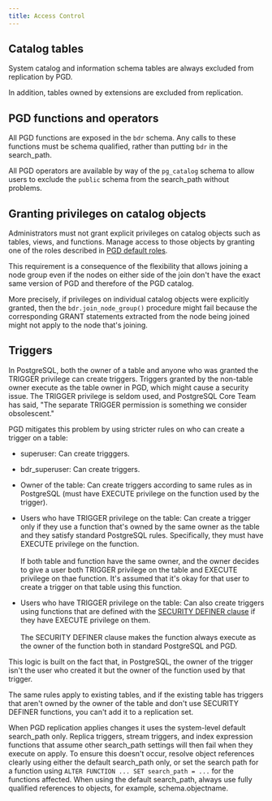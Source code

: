 ```yaml
---
title: Access Control
---
```



## Catalog tables

System catalog and information schema tables are always excluded from replication by PGD.

In addition, tables owned by extensions are excluded from replication.

## PGD functions and operators

All PGD functions are exposed in the `bdr` schema. Any calls to these
functions must be schema qualified, rather than putting `bdr` in the
search_path.

All PGD operators are available by way of the `pg_catalog` schema to allow users
to exclude the `public` schema from the search_path without problems.

## Granting privileges on catalog objects

Administrators must not grant explicit privileges on catalog
objects such as tables, views, and functions. Manage access to those objects
by granting one of the roles described in [PGD default roles](#pgd-defaultpredefined-roles).

This requirement is a consequence of the flexibility that allows
joining a node group even if the nodes on either side of the join don't
have the exact same version of PGD and therefore of the PGD
catalog.

More precisely, if privileges on individual catalog objects were
explicitly granted, then the `bdr.join_node_group()` procedure might
fail because the corresponding GRANT statements extracted from the
node being joined might not apply to the node that's joining.

## Triggers

In PostgreSQL, both the owner of a table and anyone who was granted the TRIGGER
privilege can create triggers. Triggers granted by the non-table owner execute
as the table owner in PGD, which might cause a security issue. The TRIGGER
privilege is seldom used, and PostgreSQL Core Team has said, "The separate
TRIGGER permission is something we consider obsolescent."

PGD mitigates this problem by using stricter rules on who can create a trigger
on a table:

-   superuser: Can create trigggers.

-   bdr_superuser: Can create triggers.

-   Owner of the table: Can create triggers according to same rules as in PostgreSQL
    (must have EXECUTE privilege on the function used by the trigger).

-   Users who have TRIGGER privilege on the table: Can create a trigger only if
    they use a function that's owned by the same owner as the table and they
    satisfy standard PostgreSQL rules. Specifically, they must have EXECUTE
    privilege on the function.<br/><br/>
    If both table and function have the same owner, and the owner decides to
    give a user both TRIGGER privilege on the table and EXECUTE privilege on
    thae function. It's assumed that it's okay for that user to create a trigger
    on that table using this function.

-   Users who have TRIGGER privilege on the table: Can also create triggers
    using functions that are defined with the [SECURITY DEFINER
    clause](https://www.postgresql.org/docs/current/sql-createfunction.html#SQL-CREATEFUNCTION-SECURITY)
    if they have EXECUTE privilege on them. <br/><br/>The SECURITY DEFINER
    clause makes the function always execute as the owner of the function both
    in standard PostgreSQL and PGD.

This logic is built on the fact that, in PostgreSQL, the owner of the trigger
isn't the user who created it but the owner of the function used by that
trigger.

The same rules apply to existing tables, and if the existing table has triggers
that aren't owned by the owner of the table and don't use SECURITY DEFINER
functions, you can't add it to a replication set.

When PGD replication applies changes it uses the system-level default
search_path only. Replica triggers, stream triggers, and index expression
functions that assume other search_path settings will then fail when they
execute on apply. To ensure this doesn't occur, resolve object references
clearly using either the default search_path only, or set the search path for a
function using `ALTER FUNCTION ... SET search_path = ...` for the functions
affected. When using the default search_path, always use fully qualified
references to objects, for example, schema.objectname.

